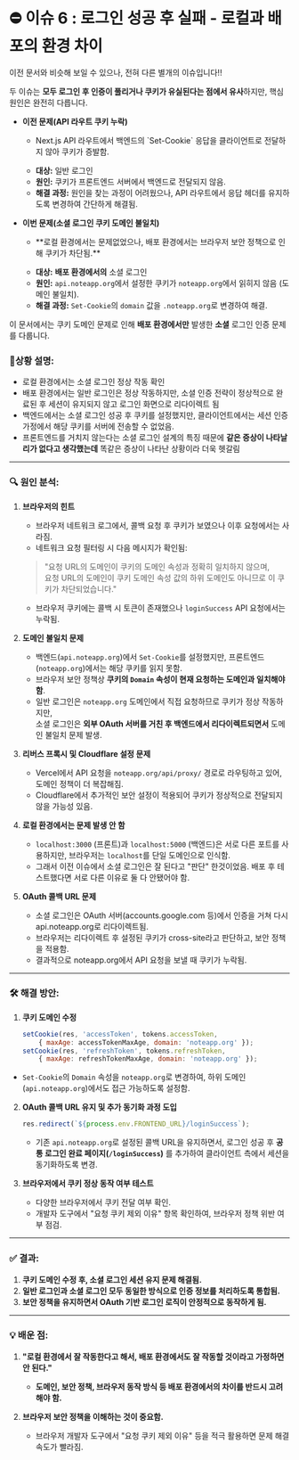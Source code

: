 
# ⛔ 이슈 6 : 로그인 성공 후 실패 - 로컬과 배포의 환경 차이

<Callout emoji="⚠️">
  이전 문서와 비슷해 보일 수 있으나, 전혀 다른 별개의 이슈입니다!!
</Callout>

두 이슈는 **모두 로그인 후 인증이 풀리거나 쿠키가 유실된다는 점에서 유사**하지만, 핵심 원인은 완전히 다릅니다.

- **<span className="text-red-600">이전</span> 문제(API 라우트 쿠키 누락)**
    - <p className="-mt-4">Next.js API 라우트에서 백엔드의 `Set-Cookie` 응답을 클라이언트로 전달하지 않아 쿠키가 증발함.</p>
    - **대상:** 일반 로그인
    - **원인:** 쿠키가 프론트엔드 서버에서 백엔드로 전달되지 않음.
    - **해결 과정:** 원인을 찾는 과정이 어려웠으나, API 라우트에서 응답 헤더를 유지하도록 변경하여 간단하게 해결됨.

- **<span className="text-blue-600">이번</span> 문제(소셜 로그인 쿠키 도메인 불일치)**
    - <p className="-mt-4">**로컬 환경에서는 문제없었으나, 배포 환경에서는 브라우저 보안 정책으로 인해 쿠키가 차단됨.**</p>
    - **대상:** **배포 환경에서의** 소셜 로그인
    - **원인:** `api.noteapp.org`에서 설정한 쿠키가 `noteapp.org`에서 읽히지 않음 (도메인 불일치).
    - **해결 과정:** `Set-Cookie`의 `domain` 값을 `.noteapp.org`로 변경하여 해결.

이 문서에서는 쿠키 도메인 문제로 인해 **배포 환경에서만** 발생한 **소셜** 로그인 인증 문제를 다룹니다.

### 📝상황 설명:
- 로컬 환경에서는 소셜 로그인 정상 작동 확인
- 배포 환경에서는 일반 로그인은 정상 작동하지만, 소셜 인증 전략이 정상적으로 완료된 후 세션이 유지되지 않고 로그인 화면으로 리다이렉트 됨
- 백엔드에서는 소셜 로그인 성공 후 쿠키를 설정했지만, 클라이언트에서는 세션 인증 가정에서 해당 쿠키를 서버에 전송할 수 없었음.
- 프론트엔드를 거치지 않는다는 소셜 로그인 설계의 특징 때문에 **같은 증상이 나타날리가 없다고 생각했는데** 똑같은 증상이 나타난 상황이라 더욱 헷갈림

---

### 🔍 원인 분석:

1. **브라우저의 힌트**
   - 브라우저 네트워크 로그에서, 콜백 요청 후 쿠키가 보였으나 이후 요청에서는 사라짐.
   - 네트워크 요청 필터링 시 다음 메시지가 확인됨:
    > "요청 URL의 도메인이 쿠키의 도메인 속성과 정확히 일치하지 않으며,<br/> 요청 URL의 도메인이 쿠키 도메인 속성 값의 하위 도메인도 아니므로 이 쿠키가 차단되었습니다."
    - 브라우저 쿠키에는 콜백 시 토큰이 존재했으나 `loginSuccess` API 요청에서는 누락됨.

2. **도메인 불일치 문제**
    - 백엔드(`api.noteapp.org`)에서 `Set-Cookie`를 설정했지만, 프론트엔드(`noteapp.org`)에서는 해당 쿠키를 읽지 못함.
    - 브라우저 보안 정책상 **쿠키의 `Domain` 속성이 현재 요청하는 도메인과 일치해야 함**.
    - 일반 로그인은 `noteapp.org` 도메인에서 직접 요청하므로 쿠키가 정상 작동하지만,<br/> 소셜 로그인은 **외부 OAuth 서버를 거친 후 백엔드에서 리다이렉트되면서** 도메인 불일치 문제 발생.

3. **리버스 프록시 및 Cloudflare 설정 문제**
    - Vercel에서 API 요청을 `noteapp.org/api/proxy/` 경로로 라우팅하고 있어, 도메인 정책이 더 복잡해짐.
    - Cloudflare에서 추가적인 보안 설정이 적용되어 쿠키가 정상적으로 전달되지 않을 가능성 있음.

4. **로컬 환경에서는 문제 발생 안 함**
    - `localhost:3000` (프론트)과 `localhost:5000` (백엔드)은 서로 다른 포트를 사용하지만, 브라우저는 `localhost`를 단일 도메인으로 인식함.
    - 그래서 이전 이슈에서 소셜 로그인은 잘 된다고 "판단" 한것이었음. 배포 후 테스트했다면 서로 다른 이유로 둘 다 안됐어야 함.

5. **OAuth 콜백 URL 문제**
    - 소셜 로그인은 OAuth 서버(accounts.google.com 등)에서 인증을 거쳐 다시 api.noteapp.org로 리다이렉트됨.
    - 브라우저는 리다이렉트 후 설정된 쿠키가 cross-site라고 판단하고, 보안 정책을 적용함.
    - 결과적으로 noteapp.org에서 API 요청을 보낼 때 쿠키가 누락됨.



---

### 🛠️ 해결 방안:

1. **쿠키 도메인 수정**
    ```js filename="socialRoutes.js" copy
   setCookie(res, 'accessToken', tokens.accessToken,
        { maxAge: accessTokenMaxAge, domain: 'noteapp.org' });
   setCookie(res, 'refreshToken', tokens.refreshToken,
        { maxAge: refreshTokenMaxAge, domain: 'noteapp.org' });
    ```
- `Set-Cookie`의 `Domain` 속성을 `noteapp.org`로 변경하여, 하위 도메인(`api.noteapp.org`)에서도 접근 가능하도록 설정함.

2. **OAuth 콜백 URL 유지 및 추가 동기화 과정 도입**
    ```js filename="socialRoutes.js" copy
    res.redirect(`${process.env.FRONTEND_URL}/loginSuccess`);
    ```
    - 기존 `api.noteapp.org`로 설정된 콜백 URL을 유지하면서, 로그인 성공 후 **공통 로그인 완료 페이지(`/loginSuccess`)** 를 추가하여 클라이언트 측에서 세션을 동기화하도록 변경.

3. **브라우저에서 쿠키 정상 동작 여부 테스트**
    - 다양한 브라우저에서 쿠키 전달 여부 확인.
    - 개발자 도구에서 "요청 쿠키 제외 이유" 항목 확인하여, 브라우저 정책 위반 여부 점검.

---

### ✅ 결과:

1. **쿠키 도메인 수정 후, 소셜 로그인 세션 유지 문제 해결됨.**
2. **일반 로그인과 소셜 로그인 모두 동일한 방식으로 인증 정보를 처리하도록 통합됨.**
3. **보안 정책을 유지하면서 OAuth 기반 로그인 로직이 안정적으로 동작하게 됨.**

---

### 💡 배운 점:

1. **"로컬 환경에서 잘 작동한다고 해서, 배포 환경에서도 잘 작동할 것이라고 가정하면 안 된다."**
    - **도메인, 보안 정책, 브라우저 동작 방식 등 배포 환경에서의 차이를 반드시 고려해야 함.**

2. **브라우저 보안 정책을 이해하는 것이 중요함.**
    - 브라우저 개발자 도구에서 "요청 쿠키 제외 이유" 등을 적극 활용하면 문제 해결 속도가 빨라짐.